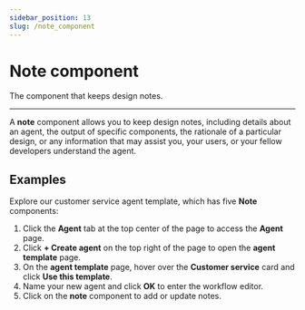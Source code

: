```yaml
---
sidebar_position: 13
slug: /note_component
---
```


# Note component

The component that keeps design notes.

---

A **note** component allows you to keep design notes, including details about an agent, the output of specific components, the rationale of a particular design, or any information that may assist you, your users, or your fellow developers understand the agent.

## Examples

Explore our customer service agent template, which has five **Note** components:

1. Click the **Agent** tab at the top center of the page to access the **Agent** page.
2. Click **+ Create agent** on the top right of the page to open the **agent template** page.
3. On the **agent template** page, hover over the **Customer service** card and click **Use this template**.
4. Name your new agent and click **OK** to enter the workflow editor.
5. Click on the **note** component to add or update notes.